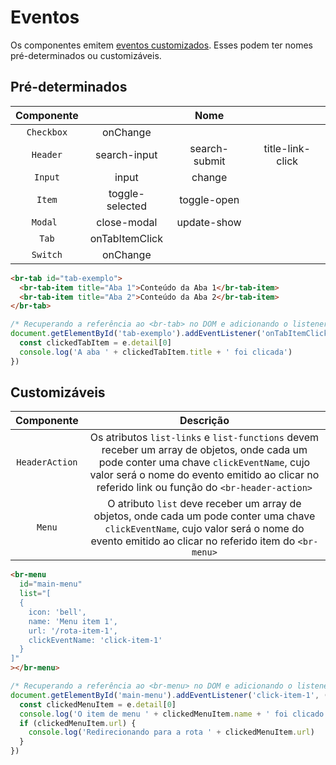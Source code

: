 
<Meta title="Docs/Eventos" />

# Eventos

Os componentes emitem [eventos customizados](https://developer.mozilla.org/en-US/docs/Web/API/CustomEvent/CustomEvent). Esses podem ter nomes pré-determinados ou customizáveis.

## Pré-determinados

| Componente |                 |     Nome      |                  |
| :--------: | :-------------: | :-----------: | :--------------: |
| `Checkbox` |    onChange     |               |                  |
|  `Header`  |  search-input   | search-submit | title-link-click |
|  `Input`   |      input      |    change     |                  |
|   `Item`   | toggle-selected |  toggle-open  |                  |
|  `Modal `  |   close-modal   |  update-show  |                  |
|   `Tab`    | onTabItemClick  |               |                  |
|  `Switch`  |    onChange     |               |                  |

```html
<br-tab id="tab-exemplo">
  <br-tab-item title="Aba 1">Conteúdo da Aba 1</br-tab-item>
  <br-tab-item title="Aba 2">Conteúdo da Aba 2</br-tab-item>
</br-tab>
```

```javascript
/* Recuperando a referência ao <br-tab> no DOM e adicionando o listener de evento */
document.getElementById('tab-exemplo').addEventListener('onTabItemClick', (e) => {
  const clickedTabItem = e.detail[0]
  console.log('A aba ' + clickedTabItem.title + ' foi clicada')
})
```

## Customizáveis

|   Componente   |                                                                                                                 Descrição                                                                                                                  |
| :------------: | :----------------------------------------------------------------------------------------------------------------------------------------------------------------------------------------------------------------------------------------: |
| `HeaderAction` | Os atributos `list-links` e `list-functions` devem receber um array de objetos, onde cada um pode conter uma chave `clickEventName`, cujo valor será o nome do evento emitido ao clicar no referido link ou função do `<br-header-action>` |
|     `Menu`     |                        O atributo `list` deve receber um array de objetos, onde cada um pode conter uma chave `clickEventName`, cujo valor será o nome do evento emitido ao clicar no referido item do `<br-menu>`                         |

```html
<br-menu
  id="main-menu"
  list="[
  {
    icon: 'bell',
    name: 'Menu item 1',
    url: '/rota-item-1',
    clickEventName: 'click-item-1'
  }
]"
></br-menu>
```

```javascript
/* Recuperando a referência ao <br-menu> no DOM e adicionando o listener de evento */
document.getElementById('main-menu').addEventListener('click-item-1', (e) => {
  const clickedMenuItem = e.detail[0]
  console.log('O item de menu ' + clickedMenuItem.name + ' foi clicado')
  if (clickedMenuItem.url) {
    console.log('Redirecionando para a rota ' + clickedMenuItem.url)
  }
})
```
